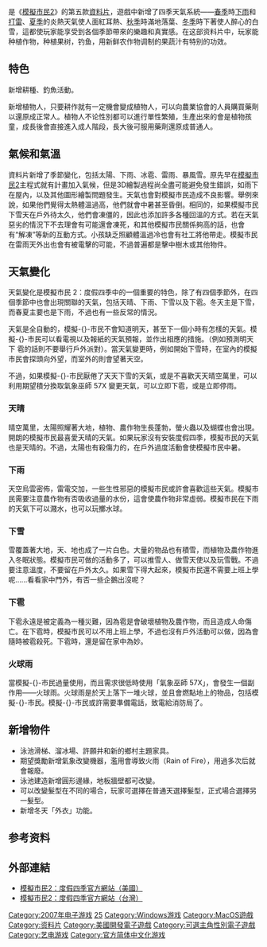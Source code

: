 {{noteTA
|T=zh-hans:模拟人生2 缤纷四季; zh-hant:模擬市民2：度假四季;
|G1=IT
|G2=Sim
}}
{{Infobox VG
|title= 模擬市民2：度假四季
|english     = The Sims 2: Seasons
| image = File:Sims 2 Seasons.jpg
| official    = {{vgr|CN|模拟人生2 缤纷四季|nocc=yes}}
|developer= [[Maxis|Maxis]]
|publisher= {{vgr|WW|[[美商藝電|美商藝電]]|CN|[[中视网元|中视网元]]}}
| series      = [[模拟人生系列|模拟人生系列]]
|genre= [[生活模拟游戏|生活模拟]]
|modes= [[单人电子游戏|单人]]
|platforms= {{spml|[[Microsoft_Windows|Microsoft Windows]]|[[Mac_OS_X|Mac OS X]]}}
|release= '''Microsoft Windows'''{{vgr|NA|2007年3月1日|CN|2007年12月25日<ref>{{Cite web |url = http://games.qq.com/a/20071221/000330.htm |title = 八大精品联合上市 网元圣诞送大礼 |author =  |date = 2007-12-21 |publisher = 腾讯 |language = zh-cn |accessdate = 2018-05-05 |archive-date = 2020-04-04 |archive-url = https://web.archive.org/web/20200404073243/https://games.qq.com/a/20071221/000330.htm |dead-url = no }}</ref>}}
}}

{{vgname|模擬市民2：度假四季|en=The Sims 2: Seasons|cn=模拟人生2 缤纷四季|tw=模擬市民2：度假四季}}是《[[模擬市民2|模擬市民2]]》的第五款[[資料片|資料片]]，遊戲中新增了四季天氣系統——[[春季|春季]]時[[雨|下雨]]和[[打雷|打雷]]、[[夏季|夏季]]的炎熱天氣使人面紅耳熱、[[秋季|秋季]]時滿地落葉、[[冬季|冬季]]時下著使人醉心的白雪，這都使玩家能享受到各個季節帶來的樂趣和真實感。在这部资料片中，玩家能种植作物，种植果树，钓鱼，用新鲜农作物调制的果蔬汁有特别的功效。
<!-- 
==概述== -->

== 特色 ==
新增耕種、釣魚活動。

新增植物人，只要耕作就有一定機會變成植物人，可以向農業協會的人員購買藥劑以還原成正常人。植物人不论性別都可以進行單性繁殖，生產出來的會是植物孩童，成長後會直接進入成人階段，長大後可服用藥劑還原成普通人。

== 氣候和氣溫 ==
資料片新增了季節變化，包括太陽、下雨、冰雹、雷雨、暴風雪。原先早在[[模擬市民2|模擬市民2]]主程式就有計畫加入氣候，但是3D繪製過程尚全盡可能避免發生錯誤，如雨下在屋內，以及其他圖形繪製問題發生。天氣也會對模擬市民造成不良影響。舉例來說，如果他們覺得太熱體溫過高，他們就會中暑甚至昏倒。相同的，如果模擬市民下雪天在戶外待太久，他們會凍僵的，因此也添加許多各種回溫的方式。若在天氣惡劣的情況下不去理會有可能還會凍死，和其他模擬市民關係夠高的話，也會有“解凍”等新的互動方式。小孩缺乏照顧體溫過冷也會有社工將他帶走。模擬市民在雷雨天外出也會有被電擊的可能，不過普遍都是擊中樹木或其他物件。

== 天氣變化 ==
天氣變化是模擬市民 2：度假四季中的一個重要的特色，除了有四個季節外，在四個季節中也會出現關聯的天氣，包括天晴、下雨、下雪以及下雹。冬天主是下雪，而春夏主要也是下雨，不過也有一些反常的情況。

天氣是全自動的，模擬-{}-市民不會知道明天，甚至下一個小時有怎樣的天氣。模擬-{}-市民可以看電視以及報紙的天氣預報，並作出相應的措施。（例如預測明天下 雹的話則不要舉行戶外派對）。當天氣變更時，例如開始下雪時，在室內的模擬市民會探頭向外望，而室外的則會望著天空。

不過，如果模擬-{}-市民厭倦了天天下雪的天氣，或是不喜歡天天晴空萬里，可以利用期望積分換取氣象巫師 57X 變更天氣，可以立即下雹，或是立即停雨。

=== 天晴 ===
晴空萬里，太陽照耀著大地，植物、農作物生長蓬勃，螢火蟲以及蝴蝶也會出現。開朗的模擬市民最喜愛天晴的天氣。如果玩家沒有安裝度假四季，模擬市民的天氣也是天晴的。不過，太陽也有殺傷力的，在戶外過度活動會使模擬市民中暑。

=== 下雨 ===
天空烏雲密佈，雷電交加，一些生性邪惡的模擬市民或許會喜歡這些天氣。模擬市民需要注意農作物有否吸收過量的水份，這會使農作物非常虛弱。模擬市民在下雨的天氣下可以濺水，也可以玩擲水球。

=== 下雪 ===
雪覆蓋著大地，天、地也成了一片白色。大量的物品也有積雪，而植物及農作物進入冬眠狀態。模擬市民可做的活動多了，可以推雪人、做雪天使以及玩雪戰。不過要注意溫度，不要留在戶外太久。如果雪下得大起來，模擬市民還不需要上班上學呢……看看家中門外，有否一些企鵝出沒呢？

=== 下雹 ===
下雹永遠是被定義為一種災難，因為雹是會破壞植物及農作物，而且造成人命傷亡。在下雹時，模擬市民可以不用上班上學，不過也沒有戶外活動可以做，因為會隨時被雹殺死。下雹時，還是留在家中為妙。

=== 火球雨 ===
當模擬-{}-市民過量使用，而且需求很低時使用「氣象巫師 57X」，會發生一個副作用——火球雨。火球雨是於天上落下一堆火球，並且會燃點地上的物品，包括模擬-{}-市民。模擬-{}-市民或許需要準備電話，致電給消防局了。

== 新增物件 ==
* 泳池滑梯、溜冰場、許願井和新的鄉村主題家具。
* 期望獎勵新增氣象改變機器，濫用會導致火雨（Rain of Fire），用過多次后就會報廢。
* 泳池建造新增圓形邊緣，地板牆壁都可改變。
* 可以改變髮型在不同的場合，玩家可選擇在普通天選擇髮型，正式場合選擇另一髮型。
* 新增冬天「外衣」功能。

== 参考资料 ==
{{Reflist}}

== 外部連結 ==
* [https://web.archive.org/web/20070405200811/http://thesims2.ea.com/about/ep5_index.php 模擬市民2：度假四季官方網站（美國）] {{en}}
* [https://web.archive.org/web/20071011115041/http://thesims2.ea.com.tw/about/EP5.aspx 模擬市民2：度假四季官方網站（台灣）] {{zh-tw}}

{{The Sims series}}

{{DEFAULTSORT:Sims 2, Seasons}}
[[Category:2007年电子游戏|Category:2007年电子游戏]]
[[Category:模拟人生系列|25]]
[[Category:Windows游戏|Category:Windows游戏]]
[[Category:MacOS遊戲|Category:MacOS遊戲]]
[[Category:资料片|Category:资料片]]
[[Category:美國開發電子遊戲|Category:美國開發電子遊戲]]
[[Category:可選主角性別電子遊戲|Category:可選主角性別電子遊戲]]
[[Category:艺电游戏|Category:艺电游戏]]
[[Category:官方简体中文化游戏|Category:官方简体中文化游戏]]